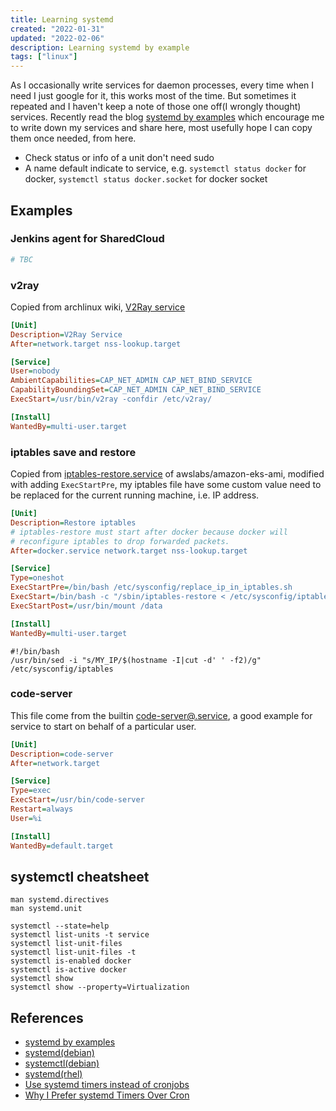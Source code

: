 ```yaml
---
title: Learning systemd
created: "2022-01-31"
updated: "2022-02-06"
description: Learning systemd by example
tags: ["linux"]
---
```


As I occasionally write services for daemon processes, every time when I need I just google for it, this works most of the time. But sometimes it repeated and I haven't keep a note of those one off(I wrongly thought) services. Recently read the blog [systemd by examples] which encourage me to write down my services and share here, most usefully hope I can copy them once needed, from here.

- Check status or info of a unit don't need sudo
- A name default indicate to service, e.g. `systemctl status docker` for docker, `systemctl status docker.socket` for docker socket

## Examples

### Jenkins agent for SharedCloud

```ini
# TBC
```

### v2ray

Copied from archlinux wiki, [V2Ray service]

```ini
[Unit]
Description=V2Ray Service
After=network.target nss-lookup.target

[Service]
User=nobody
AmbientCapabilities=CAP_NET_ADMIN CAP_NET_BIND_SERVICE
CapabilityBoundingSet=CAP_NET_ADMIN CAP_NET_BIND_SERVICE
ExecStart=/usr/bin/v2ray -confdir /etc/v2ray/

[Install]
WantedBy=multi-user.target
```

### iptables save and restore

Copied from [iptables-restore.service] of awslabs/amazon-eks-ami, modified with adding `ExecStartPre`, my iptables file have some custom value need to be replaced for the current running machine, i.e. IP address.

```ini
[Unit]
Description=Restore iptables
# iptables-restore must start after docker because docker will
# reconfigure iptables to drop forwarded packets.
After=docker.service network.target nss-lookup.target

[Service]
Type=oneshot
ExecStartPre=/bin/bash /etc/sysconfig/replace_ip_in_iptables.sh
ExecStart=/bin/bash -c "/sbin/iptables-restore < /etc/sysconfig/iptables"
ExecStartPost=/usr/bin/mount /data

[Install]
WantedBy=multi-user.target
```

```shell
#!/bin/bash
/usr/bin/sed -i "s/MY_IP/$(hostname -I|cut -d' ' -f2)/g" /etc/sysconfig/iptables
```

### code-server

This file come from the builtin [code-server@.service], a good example for service to start on behalf of a particular user.

```ini
[Unit]
Description=code-server
After=network.target

[Service]
Type=exec
ExecStart=/usr/bin/code-server
Restart=always
User=%i

[Install]
WantedBy=default.target
```

## systemctl cheatsheet

```shell
man systemd.directives
man systemd.unit

systemctl --state=help
systemctl list-units -t service
systemctl list-unit-files
systemctl list-unit-files -t
systemctl is-enabled docker
systemctl is-active docker
systemctl show
systemctl show --property=Virtualization
```

## References

- [systemd by examples]
- [systemd(debian)](https://wiki.debian.org/systemd)
- [systemctl(debian)](https://manpages.debian.org/bullseye-backports/systemd/systemctl.1.en.html)
- [systemd(rhel)](https://access.redhat.com/documentation/en-us/red_hat_enterprise_linux/7/html/system_administrators_guide/chap-managing_services_with_systemd)
- [Use systemd timers instead of cronjobs](https://opensource.com/article/20/7/systemd-timers)
- [Why I Prefer systemd Timers Over Cron](https://trstringer.com/systemd-timer-vs-cronjob/)

[systemd by examples]: https://systemd-by-example.com/
[V2Ray service]: https://wiki.archlinux.org/title/V2Ray
[iptables-restore.service]: https://github.com/awslabs/amazon-eks-ami/blob/master/files/iptables-restore.service
[code-server@.service]: https://github.com/coder/code-server/blob/main/ci/build/code-server@.service
